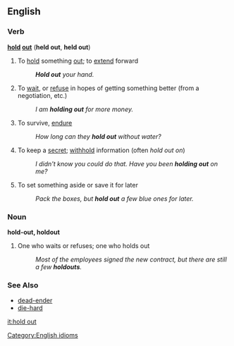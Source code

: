 ==English==

===Verb===
'''[[hold]] [[out]]''' ('''held out''', '''held out''')

# To [[hold]] something [[out]]; to [[extend]] forward
#: '''''Hold out''' your hand.''
# To [[wait]], or [[refuse]] in hopes of getting something better (from a negotiation, etc.)
#: ''I am '''holding out''' for more money.''
# To survive, [[endure]]
#: ''How long can they '''hold out''' without water?''
# To keep a [[secret]]; [[withhold]] information (often ''hold out on'')
#: ''I didn't know you could do that.  Have you been '''holding out''' on me?''
# To set something aside or save it for later
#: ''Pack the boxes, but '''hold out''' a few blue ones for later.''

===Noun===
'''hold-out, holdout'''

# One who waits or refuses; one who holds out
#: ''Most of the employees signed the new contract, but there are still a few '''holdouts'''.''

===See Also===
*[[dead-ender]]
*[[die-hard]]

[[Category:English idioms]]

[[it:hold out]]